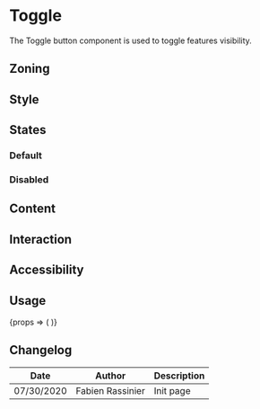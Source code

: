 
<Meta title="Components/Toggle" component={Toggle} />

# Toggle

The Toggle button component is used to toggle features visibility.

## Zoning

<FigmaImage
	src="https://www.figma.com/file/2Sw2IvUHZ9F2srJ3L8AWxr/%F0%9F%93%90-Zoning?node-id=32%3A56"
	alt="zoning image for toggle"
/>

## Style

## States

### Default

<Canvas>
	<Story name="Active">
		<Toggle isActive icon="datagrid" />
	</Story>
	<Story name="Inactive">
		<Toggle icon="datagrid" />
	</Story>
</Canvas>

### Disabled

<Canvas>
	<Story name="Disabled Active">
		<Toggle disabled isActive icon="datagrid" />
	</Story>
	<Story name="Disabled Inactive">
		<Toggle disabled icon="datagrid" />
	</Story>
</Canvas>

## Content

## Interaction

## Accessibility

## Usage

<Canvas>
	<Story
		name="usage"
		args={{
			icon: 'datagrid',
		}}
	>
		{props => (
			<Tooltip title="Toggle the feature">
				<Toggle {...props} />
			</Tooltip>
		)}
	</Story>
</Canvas>

<Props story="usage" />

## Changelog

| Date       | Author           | Description |
| ---------- | ---------------- | ----------- |
| 07/30/2020 | Fabien Rassinier | Init page   |
